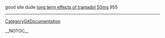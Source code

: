 good site dude <a href=" http://www.washingtontimes.com/users/tramadolman/ ">long term effects of tramadol 50mg</a>  955
----
[[CategoryGitDocumentation]]

__NOTOC__